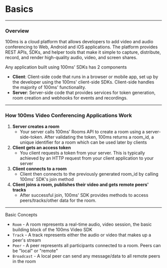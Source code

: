
# Basics

---

### Overview

100ms is a cloud platform that allows developers to add video and audio conferencing to Web, Android and iOS applications. The platform provides REST APIs, SDKs, and helper tools that make it simple to capture, distribute, record, and render high-quality audio, video, and screen shares.

Any application built using 100ms' SDKs has 2 components

-   **Client**: Client-side code that runs in a browser or mobile app, set up by the developer using the 100ms' client-side SDKs. Client-side handles the majority of 100ms' functionality.
-   **Server**: Server-side code that provides services for token generation, room creation and webhooks for events and recordings.

---

### How 100ms Video Conferencing Applications Work

1. **Server creates a room**
    - Your server calls 100ms' Rooms API to create a room using a server-side-token. After validating the token, 100ms returns a room_id, a unique identifier for a room which can be used later by clients
2. **Client gets an access token**
    - You client requests a token from your server. This is typically achieved by an HTTP request from your client application to your server
3. **Client connects to a room**
    - Client then connects to the previously generated room_id by calling 100ms' SDK's join method
4. **Client joins a room, publishes their video and gets remote peers' tracks**
    - After successful join, 100ms' SDK provides methods to access peers/tracks/other data for the room.

---

Basic Concepts

-   `Room` - A room represents a real-time audio, video session, the basic building block of the 100ms Video SDK
-   `Track` - A track represents either the audio or video that makes up a peer's stream
-   `Peer` - A peer represents all participants connected to a room. Peers can be "local" or "remote"
-   `Broadcast` - A local peer can send any message/data to all remote peers in the room

